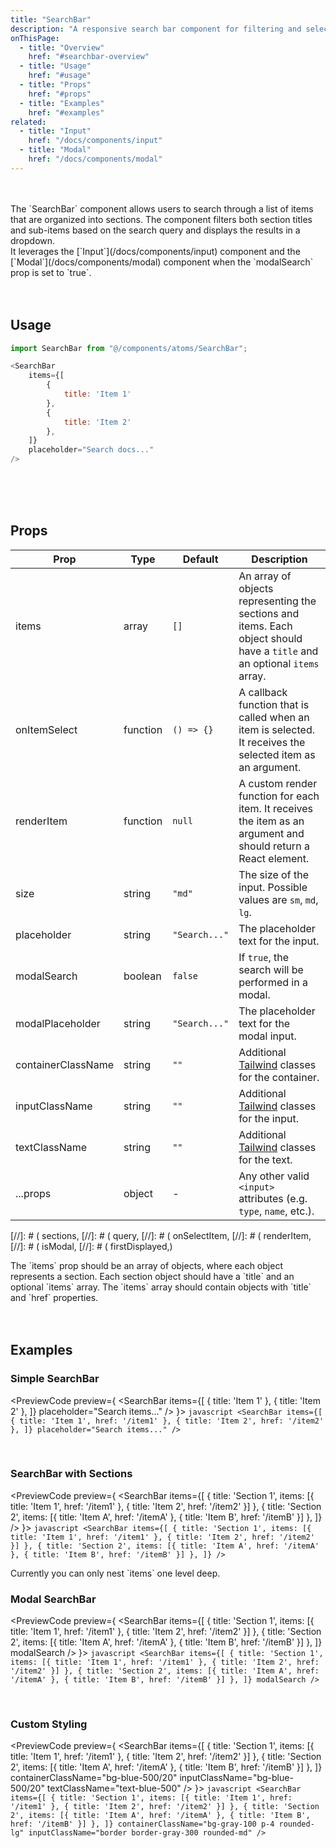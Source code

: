 ```yaml
---
title: "SearchBar"
description: "A responsive search bar component for filtering and selecting items from a list organized into sections."
onThisPage:
  - title: "Overview"
    href: "#searchbar-overview"
  - title: "Usage"
    href: "#usage"
  - title: "Props"
    href: "#props"
  - title: "Examples"
    href: "#examples"
related:
  - title: "Input"
    href: "/docs/components/input"
  - title: "Modal"
    href: "/docs/components/modal"
---
```


<div id="searchbar-overview" />

<br/>

<div className="flex justify-center mb-4">
    <ClientSideSearchBar items={[
        { title: 'Section 1', items: [{ title: 'Item 1', href: '/item1' }, { title: 'Item 2', href: '/item2' }] },
        { title: 'Section 2', items: [{ title: 'Item A', href: '/itemA' }, { title: 'Item B', href: '/itemB' }] },
    ]} placeholder="Search docs..." />
</div>

<br/>

<div>
    The `SearchBar` component allows users to search through a list of items that are organized into sections. The component filters both section titles and sub-items based on the search query and displays the results in a dropdown.
</div>

<Info>
    It leverages the [`Input`](/docs/components/input) component and the [`Modal`](/docs/components/modal) component when the `modalSearch` prop is set to `true`.
</Info>

<br/>
<br/>
<br/>
<Divider />

<div id="usage" />

## Usage

```javascript
import SearchBar from "@/components/atoms/SearchBar";

<SearchBar
    items={[
        {
            title: 'Item 1'
        },
        {
            title: 'Item 2'
        },
    ]}
    placeholder="Search docs..."
/>
```

<br/>
<br/>
<br/>
<Divider />

<div id="props" />

## Props

| **Prop**           | **Type** | **Default**   | **Description**                                                                                                           |
|--------------------|----------|---------------|---------------------------------------------------------------------------------------------------------------------------|
| items              | array    | `[]`          | An array of objects representing the sections and items. Each object should have a `title` and an optional `items` array. |
| onItemSelect       | function | `() => {}`    | A callback function that is called when an item is selected. It receives the selected item as an argument.                |
| renderItem         | function | `null`        | A custom render function for each item. It receives the item as an argument and should return a React element.            |
| size               | string   | `"md"`        | The size of the input. Possible values are `sm`, `md`, `lg`.                                                              |
| placeholder        | string   | `"Search..."` | The placeholder text for the input.                                                                                       |
| modalSearch        | boolean  | `false`       | If `true`, the search will be performed in a modal.                                                                       |
| modalPlaceholder   | string   | `"Search..."` | The placeholder text for the modal input.                                                                                 |
| containerClassName | string   | `""`          | Additional [Tailwind](https://tailwindcss.com) classes for the container.                                                 |
| inputClassName     | string   | `""`          | Additional [Tailwind](https://tailwindcss.com) classes for the input.                                                     |
| textClassName      | string   | `""`          | Additional [Tailwind](https://tailwindcss.com) classes for the text.                                                      |
| ...props           | object   | -             | Any other valid <code>&lt;input&gt;</code>  attributes (e.g. `type`, `name`, etc.).                                       |

[//]: # (    sections,
[//]: # (    query,
[//]: # (    onSelectItem,
[//]: # (    renderItem,
[//]: # (    isModal,
[//]: # (    firstDisplayed,)

<Tip>
    The `items` prop should be an array of objects, where each object represents a section. Each section object should have a `title` and an optional `items` array. The `items` array should contain objects with `title` and `href` properties.
</Tip>

<br/>
<br/>
<br/>
<Divider />

<div id="examples" />

## Examples

### Simple SearchBar
<PreviewCode preview={
    <SearchBar
        items={[
            {
                title: 'Item 1'
            },
            {
                title: 'Item 2'
            },
        ]}
        placeholder="Search items..."
    />
}>
    ```javascript
    <SearchBar
        items={[
            {
                title: 'Item 1',
                href: '/item1'
            },
            {
                title: 'Item 2',
                href: '/item2'
            },
        ]}
        placeholder="Search items..."
    />
    ```
</PreviewCode>

<br />

### SearchBar with Sections

<PreviewCode preview={
    <SearchBar
        items={[
            { title: 'Section 1', items: [{ title: 'Item 1', href: '/item1' }, { title: 'Item 2', href: '/item2' }] },
            { title: 'Section 2', items: [{ title: 'Item A', href: '/itemA' }, { title: 'Item B', href: '/itemB' }] },
        ]}
    />
}>
    ```javascript
    <SearchBar
        items={[
            { title: 'Section 1', items: [{ title: 'Item 1', href: '/item1' }, { title: 'Item 2', href: '/item2' }] },
            { title: 'Section 2', items: [{ title: 'Item A', href: '/itemA' }, { title: 'Item B', href: '/itemB' }] },
        ]}
    />
    ```
</PreviewCode>

<Caution>
    Currently you can only nest `items` one level deep.
</Caution>

<br />

### Modal SearchBar
<PreviewCode preview={
    <SearchBar
        items={[
            { title: 'Section 1', items: [{ title: 'Item 1', href: '/item1' }, { title: 'Item 2', href: '/item2' }] },
            { title: 'Section 2', items: [{ title: 'Item A', href: '/itemA' }, { title: 'Item B', href: '/itemB' }] },
        ]}
        modalSearch
    />
}>
    ```javascript
    <SearchBar
        items={[
            { title: 'Section 1', items: [{ title: 'Item 1', href: '/item1' }, { title: 'Item 2', href: '/item2' }] },
            { title: 'Section 2', items: [{ title: 'Item A', href: '/itemA' }, { title: 'Item B', href: '/itemB' }] },
        ]}
        modalSearch
    />
    ```
</PreviewCode>

<br />

### Custom Styling
<PreviewCode preview={
    <SearchBar
        items={[
            { title: 'Section 1', items: [{ title: 'Item 1', href: '/item1' }, { title: 'Item 2', href: '/item2' }] },
            { title: 'Section 2', items: [{ title: 'Item A', href: '/itemA' }, { title: 'Item B', href: '/itemB' }] },
        ]}
        containerClassName="bg-blue-500/20"
        inputClassName="bg-blue-500/20"
        textClassName="text-blue-500"
    />
}>
    ```javascript
    <SearchBar
        items={[
            { title: 'Section 1', items: [{ title: 'Item 1', href: '/item1' }, { title: 'Item 2', href: '/item2' }] },
            { title: 'Section 2', items: [{ title: 'Item A', href: '/itemA' }, { title: 'Item B', href: '/itemB' }] },
        ]}
        containerClassName="bg-gray-100 p-4 rounded-lg"
        inputClassName="border border-gray-300 rounded-md"
    />
    ```
</PreviewCode>

<br />
